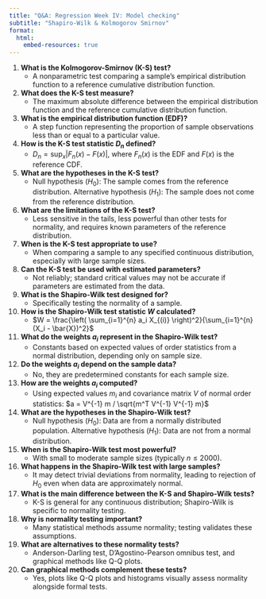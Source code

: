 ```yaml
---
title: "Q&A: Regression Week IV: Model checking"
subtitle: "Shapiro-Wilk & Kolmogorov Smirnov"
format:
  html:
    embed-resources: true
---
```


1. **What is the Kolmogorov-Smirnov (K-S) test?**
   - A nonparametric test comparing a sample's empirical distribution function to a reference cumulative distribution function.

2. **What does the K-S test measure?**
   - The maximum absolute difference between the empirical distribution function and the reference cumulative distribution function.

3. **What is the empirical distribution function (EDF)?**
   - A step function representing the proportion of sample observations less than or equal to a particular value.

4. **How is the K-S test statistic $D_n$ defined?**
   - $D_n = \sup_x | F_n(x) - F(x) |$, where $F_n(x)$ is the EDF and $F(x)$ is the reference CDF.

5. **What are the hypotheses in the K-S test?**
   - Null hypothesis ($H_0$): The sample comes from the reference distribution. Alternative hypothesis ($H_1$): The sample does not come from the reference distribution.

6. **What are the limitations of the K-S test?**
   - Less sensitive in the tails, less powerful than other tests for normality, and requires known parameters of the reference distribution.

7. **When is the K-S test appropriate to use?**
   - When comparing a sample to any specified continuous distribution, especially with large sample sizes.

8. **Can the K-S test be used with estimated parameters?**
   - Not reliably; standard critical values may not be accurate if parameters are estimated from the data.

9. **What is the Shapiro-Wilk test designed for?**
   - Specifically testing the normality of a sample.

10. **How is the Shapiro-Wilk test statistic $W$ calculated?**
    - $W = \frac{\left( \sum_{i=1}^{n} a_i X_{(i)} \right)^2}{\sum_{i=1}^{n} (X_i - \bar{X})^2}$

11. **What do the weights $a_i$ represent in the Shapiro-Wilk test?**
    - Constants based on expected values of order statistics from a normal distribution, depending only on sample size.

12. **Do the weights $a_i$ depend on the sample data?**
    - No, they are predetermined constants for each sample size.

13. **How are the weights $a_i$ computed?**
    - Using expected values $m_i$ and covariance matrix $V$ of normal order statistics: $a = V^{-1} m / \sqrt{m^T V^{-1} V^{-1} m}$

14. **What are the hypotheses in the Shapiro-Wilk test?**
    - Null hypothesis ($H_0$): Data are from a normally distributed population. Alternative hypothesis ($H_1$): Data are not from a normal distribution.

15. **When is the Shapiro-Wilk test most powerful?**
    - With small to moderate sample sizes (typically $n \leq 2000$).

16. **What happens in the Shapiro-Wilk test with large samples?**
    - It may detect trivial deviations from normality, leading to rejection of $H_0$ even when data are approximately normal.

17. **What is the main difference between the K-S and Shapiro-Wilk tests?**
    - K-S is general for any continuous distribution; Shapiro-Wilk is specific to normality testing.

18. **Why is normality testing important?**
    - Many statistical methods assume normality; testing validates these assumptions.

19. **What are alternatives to these normality tests?**
    - Anderson-Darling test, D'Agostino-Pearson omnibus test, and graphical methods like Q-Q plots.

20. **Can graphical methods complement these tests?**
    - Yes, plots like Q-Q plots and histograms visually assess normality alongside formal tests.